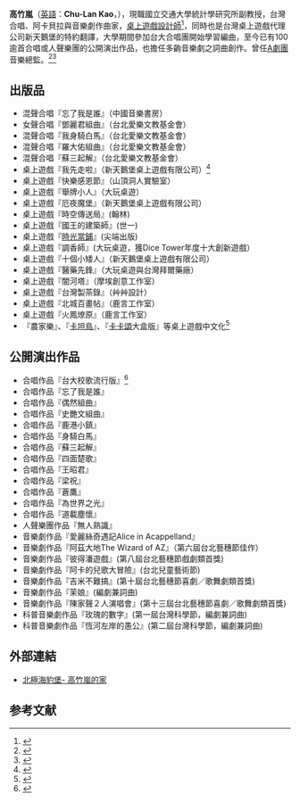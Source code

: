 {{Notability Unreferenced |time=2014-08-01T14:51:14+00:00}}
{{Infobox_Person
| name = 高竹嵐
|image=  
|box_width= 
|occupation= 人聲編作曲，桌遊設計，統計副教授
| period = 20-21世纪 
|birth_name=
| sex =男 
| other_names =海豹 
|birth_date= {{birth_date_and_age|1985|11|27}}
|birth_place= {{ROC}}[[台湾|台湾]]
|death_date=  
|death_place=  
| nationality =  {{ROC}}
| residence = {{ROC}}
| party =
| religion<!-- 宗教信仰 --> =
| spouse =葉聿嵐
| relatives =
| past = 
| work = 
|awards= 
}}

'''高竹嵐 '''（[[英語|英語]]：'''Chu-Lan Kao'''，{{bd|1985年|11月27日}}），現職國立交通大學統計學研究所副教授，台灣合唱、阿卡貝拉與音樂劇作曲家，[[桌上遊戲設計師|桌上遊戲設計師]]<ref>{{Cite web |url=http://boardgamegeek.com/boardgamedesigner/59892/chu-lan-kao |title=Boardgame Designer Chu-Lan Kao  |accessdate=2014-08-09 |archive-date=2016-03-04 |archive-url=https://web.archive.org/web/20160304120129/http://boardgamegeek.com/boardgamedesigner/59892/chu-lan-kao |dead-url=no }}</ref>，同時也是台灣桌上遊戲代理公司新天鵝堡的特約翻譯，大學期間參加台大合唱團開始學習編曲，至今已有100逾首合唱或人聲樂團的公開演出作品，也擔任多齣音樂劇之詞曲創作。曾任[[A劇團|A劇團]]音樂總監。<ref>{{Cite web |url=http://www.worldjournal.com/view/full_nynews/24240016/article-%E9%AB%98%E7%AB%B9%E5%B5%90-%E5%94%B1%E6%AD%8C%E6%98%AF%E4%B8%80%E7%A8%AE%E8%AA%AA%E6%95%85%E4%BA%8B%E6%96%B9%E5%BC%8F |title=高竹嵐：唱歌是一種說故事方式 |accessdate=2014-07-07 |archive-date=2014-07-14 |archive-url=https://web.archive.org/web/20140714152731/http://www.worldjournal.com/view/full_nynews/24240016/article-%E9%AB%98%E7%AB%B9%E5%B5%90-%E5%94%B1%E6%AD%8C%E6%98%AF%E4%B8%80%E7%A8%AE%E8%AA%AA%E6%95%85%E4%BA%8B%E6%96%B9%E5%BC%8F |dead-url=yes }}</ref><ref>{{Cite web |url=http://www.ettoday.net/news/20150523/510493.htm |title=又唱又演又玩密室逃脫 阿卡貝拉原來可以那麼好玩！ |accessdate=2015-05-24 |archive-date=2015-05-24 |archive-url=https://web.archive.org/web/20150524080708/http://www.ettoday.net/news/20150523/510493.htm |dead-url=no }}</ref>

==出版品==
* 混聲合唱『忘了我是誰』（中國音樂書房）
* 女聲合唱『鄧麗君組曲』（台北愛樂文教基金會）
* 混聲合唱『我身騎白馬』（台北愛樂文教基金會）
* 混聲合唱『羅大佑組曲』（台北愛樂文教基金會）
* 混聲合唱『蘇三起解』（台北愛樂文教基金會）
* 桌上遊戲『我先走啦』（新天鵝堡桌上遊戲有限公司）<ref>{{Cite web |url=http://www.boardgamer.org/product_info.php?products_id=4020&language=tw |title=DBG海豚桌上遊戲網: 我先走啦! Gotta Go! |access-date=2014-08-01 |archive-url=https://web.archive.org/web/20140808054444/http://www.boardgamer.org/product_info.php?products_id=4020&language=tw |archive-date=2014-08-08 |dead-url=yes }}</ref>
* 桌上遊戲『快樂感恩節』（山頂洞人實驗室）
* 桌上遊戲『舉牌小人』（大玩桌遊）
* 桌上遊戲『厄夜魔堡』（新天鵝堡桌上遊戲有限公司）
* 桌上遊戲『時空傳送局』(翰林)
* 桌上遊戲『國王的建築師』(世一)
* 桌上遊戲『[[時光當鋪|時光當鋪]]』(尖端出版)
* 桌上遊戲『調香師』(大玩桌遊，獲Dice Tower年度十大創新遊戲）
* 桌上遊戲『十個小矮人』（新天鵝堡桌上遊戲有限公司）
* 桌上遊戲『醫藥先鋒』（大玩桌遊與台灣拜爾藥廠）
* 桌上遊戲『闇河塔』（摩埃創意工作室）
* 桌上遊戲『台灣製茶錄』（艸艸設計）
* 桌上遊戲『北城百畫帖』（鹿言工作室）
* 桌上遊戲『火鳳燎原』（鹿言工作室）
* 『農家樂』、『[[卡坦島|卡坦島]]』、『[[卡卡頌_(遊戲)|卡卡頌]]大盒版』等桌上遊戲中文化<ref>{{Cite web |url=http://chulankao.blogspot.com/2013/04/blog-post_7.html |title=高竹嵐桌遊翻譯列表 |accessdate=2014-07-07 |archive-date=2014-07-15 |archive-url=https://web.archive.org/web/20140715015127/http://chulankao.blogspot.com/2013/04/blog-post_7.html |dead-url=no }}</ref>

==公開演出作品==
* 合唱作品『台大校歌流行版』<ref>{{Cite web |url=https://www.youtube.com/watch?v=pLMM5nn8HAY |title=台大校歌青春歌舞版（高竹嵐編曲） |accessdate=2014-07-15 |archive-date=2015-04-13 |archive-url=https://web.archive.org/web/20150413132419/https://www.youtube.com/watch?v=pLMM5nn8HAY |dead-url=no }}</ref>
* 合唱作品『忘了我是誰』
* 合唱作品『偶然組曲』
* 合唱作品『史艷文組曲』
* 合唱作品『鹿港小鎮』
* 合唱作品『身騎白馬』
* 合唱作品『蘇三起解』
* 合唱作品『四面楚歌』
* 合唱作品『王昭君』
* 合唱作品『梁祝』
* 合唱作品『蒼鷹』
* 合唱作品『為世界之光』
* 合唱作品『道載塵懷』
* 人聲樂團作品『無人熟識』
* 音樂劇作品『愛麗絲奇遇記Alice in Acappelland』
* 音樂劇作品『阿茲大地The Wizard of AZ』（第六屆台北藝穗節佳作）
* 音樂劇作品『彼得潘遊戲』(第八屆台北藝穗節戲劇類首獎)
* 音樂劇作品『阿卡的兒歌大冒險』(台北兒童藝術節)
* 音樂劇作品『吉米不難搞』(第十屆台北藝穗節喜劇／歌舞劇類首獎)
* 音樂劇作品『茉娘』(編劇兼詞曲)
* 音樂劇作品『陳家聲２人演唱會』(第十三屆台北藝穗節喜劇／歌舞劇類首獎)
* 科普音樂劇作品『玫瑰的數字』(第一屆台灣科學節，編劇兼詞曲)
* 科普音樂劇作品『恆河左岸的愚公』(第二屆台灣科學節，編劇兼詞曲)

== 外部連結 ==
* [http://chulankao.blogspot.com/ 北極海豹堡- 高竹嵐的家] {{Wayback|url=http://chulankao.blogspot.com/ |date=20140714192531 }}{{zh-tw}}

==参考文献==
{{reflist}}